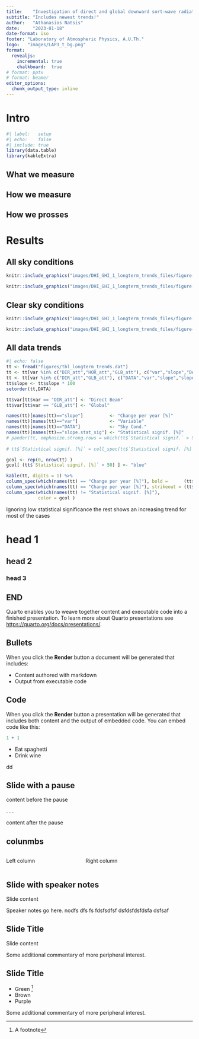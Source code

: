 ```yaml
---
title:    "Investigation of direct and global downward sort-wave radiation over Thessaloniki"
subtitle: "Includes newest trends!"
author:   "Athanasios Natsis"
date:     "2023-01-18"
date-format: iso
footer: "Laboratory of Atmospheric Physics, A.U.Th."
logo:   "images/LAP3_t_bg.png"
format:
  revealjs:
    incremental: true
    chalkboard:  true
# format: pptx
# format: beamer
editor_options: 
  chunk_output_type: inline
---
```


# Intro

```r
#| label:   setup
#| echo:    false
#| include: true
library(data.table)
library(kableExtra)
```


## What we measure

## How we measure

## How we prosses



# Results



<!-- ![](images/longtermtrendsALL-4.png){height="50%"} -->
<!-- ![](images/longtermtrendsALL-1.png){height="50%"} -->
<!-- ![](images/longtermtrendsCS-4.png){height="50%"} -->
<!-- ![](images/longtermtrendsCS-1.png){height="50%"} -->

<!-- ## 5 -->

<!-- :::: {.columns} -->

<!-- ::: {.column width="50%"} -->
<!-- ```{r} -->
<!-- knitr::include_graphics("images/DHI_GHI_1_longterm_trends_files/figure-html/longtermtrendsALL-4.png",auto_pdf = T) -->
<!-- ``` -->
<!-- ::: -->

<!-- ::: {.column width="50%"} -->
<!-- ```{r} -->
<!-- knitr::include_graphics("images/DHI_GHI_1_longterm_trends_files/figure-html/longtermtrendsALL-1.png",auto_pdf = T) -->
<!-- ``` -->
<!-- ::: -->

<!-- :::: -->

##  All sky conditions

::: {layout="[[1,1]]"}
```r
knitr::include_graphics("images/DHI_GHI_1_longterm_trends_files/figure-html/longtermtrendsALL-4.png")
```

```r
knitr::include_graphics("images/DHI_GHI_1_longterm_trends_files/figure-html/longtermtrendsALL-3.png")
```
:::


##  Clear sky conditions

::: {layout="[[1,1]]"}
```r
knitr::include_graphics("images/DHI_GHI_1_longterm_trends_files/figure-html/longtermtrendsCS-4.png")
```

```r
knitr::include_graphics("images/DHI_GHI_1_longterm_trends_files/figure-html/longtermtrendsCS-3.png")
```
:::


## All data trends

```r
#| echo: false
tt <- fread("figures/tbl_longterm_trends.dat")
tt <- tt[var %in% c("DIR_att","HOR_att","GLB_att"), c("var","slope","DATA","slope.stat_sig")]
tt <- tt[var %in% c("DIR_att","GLB_att"), c("DATA","var","slope","slope.stat_sig")]
tt$slope <- tt$slope * 100
setorder(tt,DATA)

tt$var[tt$var == "DIR_att"] <- "Direct Beam"
tt$var[tt$var == "GLB_att"] <- "Global"

names(tt)[names(tt)=="slope"]          <- "Change per year [%]"
names(tt)[names(tt)=="var"]            <- "Variable"
names(tt)[names(tt)=="DATA"]           <- "Sky Cond."
names(tt)[names(tt)=="slope.stat_sig"] <- "Statistical signif. [%]"
# pander(tt, emphasize.strong.rows = which(tt$`Statistical signif.` > 90, arr.ind = TRUE))
 
# tt$`Statistical signif. [%]` = cell_spec(tt$`Statistical signif. [%]`, color = ifelse(tt$`Statistical signif. [%]` > 50, "red", "blue"))

gcol <- rep(0, nrow(tt) )
gcol[ (tt$`Statistical signif. [%]` > 50) ] <- "blue"

kable(tt, digits = 1) %>%
column_spec(which(names(tt) == "Change per year [%]"), bold =      (tt$`Statistical signif. [%]` > 50) ) %>%
column_spec(which(names(tt) == "Change per year [%]"), strikeout = (tt$`Statistical signif. [%]` < 50) ) %>%
column_spec(which(names(tt) != "Statistical signif. [%]"), 
            color = gcol ) 

```


::: {.notes}
Ignoring low statistical significance
the rest shows an increasing trend for most of the cases
:::


# head 1

## head 2

### head 3


## END

Quarto enables you to weave together content and executable code into a finished presentation. To learn more about Quarto presentations see <https://quarto.org/docs/presentations/>.

## Bullets

When you click the **Render** button a document will be generated that includes:

-   Content authored with markdown
-   Output from executable code

## Code

When you click the **Render** button a presentation will be generated that includes both content and the output of embedded code. You can embed code like this:

```r
1 + 1
```


::: {.incremental}
- Eat spaghetti
- Drink wine
:::

dd



## Slide with a pause

content before the pause

. . .

content after the pause

## colunmbs

:::: {.columns}

::: {.column width="40%"}
Left column
:::

::: {.column width="60%"}
Right column
:::

::::


## Slide with speaker notes

Slide content

::: {.notes}
Speaker notes go here. nodfs
dfs
fs
fdsfsdfsf dsfdsfdsfdsfa dsfsaf
:::



## Slide Title

Slide content

::: aside
Some additional commentary of more peripheral interest.
:::



## Slide Title

- Green ^[A footnote]
- Brown
- Purple

::: aside
Some additional commentary of more peripheral interest.
:::

